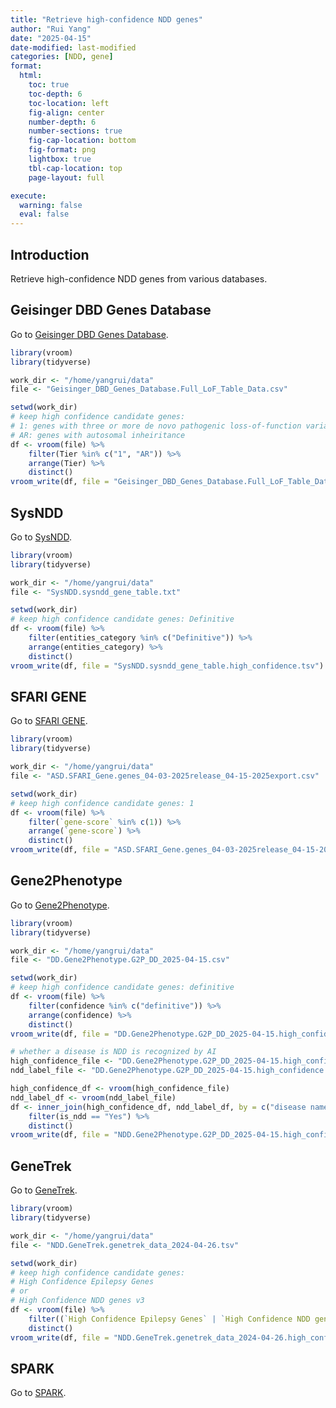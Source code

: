 ```yaml
---
title: "Retrieve high-confidence NDD genes"
author: "Rui Yang"
date: "2025-04-15"
date-modified: last-modified
categories: [NDD, gene]
format:
  html:
    toc: true
    toc-depth: 6
    toc-location: left
    fig-align: center
    number-depth: 6
    number-sections: true
    fig-cap-location: bottom
    fig-format: png
    lightbox: true
    tbl-cap-location: top
    page-layout: full

execute:
  warning: false
  eval: false
---
```


## Introduction

Retrieve high-confidence NDD genes from various databases.

## Geisinger DBD Genes Database

Go to [Geisinger DBD Genes Database](https://dbd.geisingeradmi.org/).

```r
library(vroom)
library(tidyverse)

work_dir <- "/home/yangrui/data"
file <- "Geisinger_DBD_Genes_Database.Full_LoF_Table_Data.csv"

setwd(work_dir)
# keep high confidence candidate genes:
# 1: genes with three or more de novo pathogenic loss-of-function variants
# AR: genes with autosomal inheiritance
df <- vroom(file) %>%
    filter(Tier %in% c("1", "AR")) %>%
    arrange(Tier) %>%
    distinct()
vroom_write(df, file = "Geisinger_DBD_Genes_Database.Full_LoF_Table_Data.high_confidence.tsv")
```

## SysNDD

Go to [SysNDD](https://sysndd.dbmr.unibe.ch/).

```r
library(vroom)
library(tidyverse)

work_dir <- "/home/yangrui/data"
file <- "SysNDD.sysndd_gene_table.txt"

setwd(work_dir)
# keep high confidence candidate genes: Definitive
df <- vroom(file) %>%
    filter(entities_category %in% c("Definitive")) %>%
    arrange(entities_category) %>%
    distinct()
vroom_write(df, file = "SysNDD.sysndd_gene_table.high_confidence.tsv")
```

## SFARI GENE

Go to [SFARI GENE](https://gene.sfari.org/).

```r
library(vroom)
library(tidyverse)

work_dir <- "/home/yangrui/data"
file <- "ASD.SFARI_Gene.genes_04-03-2025release_04-15-2025export.csv"

setwd(work_dir)
# keep high confidence candidate genes: 1
df <- vroom(file) %>%
    filter(`gene-score` %in% c(1)) %>%
    arrange(`gene-score`) %>%
    distinct()
vroom_write(df, file = "ASD.SFARI_Gene.genes_04-03-2025release_04-15-2025export.high_confidence.tsv")
```

## Gene2Phenotype

Go to [Gene2Phenotype](https://www.ebi.ac.uk/gene2phenotype/).

```r
library(vroom)
library(tidyverse)

work_dir <- "/home/yangrui/data"
file <- "DD.Gene2Phenotype.G2P_DD_2025-04-15.csv"

setwd(work_dir)
# keep high confidence candidate genes: definitive
df <- vroom(file) %>%
    filter(confidence %in% c("definitive")) %>%
    arrange(confidence) %>%
    distinct()
vroom_write(df, file = "DD.Gene2Phenotype.G2P_DD_2025-04-15.high_confidence.tsv")

# whether a disease is NDD is recognized by AI
high_confidence_file <- "DD.Gene2Phenotype.G2P_DD_2025-04-15.high_confidence.tsv"
ndd_label_file <- "DD.Gene2Phenotype.G2P_DD_2025-04-15.high_confidence.with_NDD_flag.tsv"

high_confidence_df <- vroom(high_confidence_file)
ndd_label_df <- vroom(ndd_label_file)
df <- inner_join(high_confidence_df, ndd_label_df, by = c("disease name" = "disease_name")) %>%
    filter(is_ndd == "Yes") %>%
    distinct()
vroom_write(df, file = "NDD.Gene2Phenotype.G2P_DD_2025-04-15.high_confidence.tsv")
```

## GeneTrek

Go to [GeneTrek](https://genetrek.pasteur.fr/).

```r
library(vroom)
library(tidyverse)

work_dir <- "/home/yangrui/data"
file <- "NDD.GeneTrek.genetrek_data_2024-04-26.tsv"

setwd(work_dir)
# keep high confidence candidate genes:
# High Confidence Epilepsy Genes
# or
# High Confidence NDD genes v3
df <- vroom(file) %>%
    filter((`High Confidence Epilepsy Genes` | `High Confidence NDD genes v3`) & (`Gene type` == "protein-coding")) %>%
    distinct()
vroom_write(df, file = "NDD.GeneTrek.genetrek_data_2024-04-26.high_confidence.tsv")
```

## SPARK

Go to [SPARK](https://sparkforautism.org/portal/page/spark-gene-list/).
